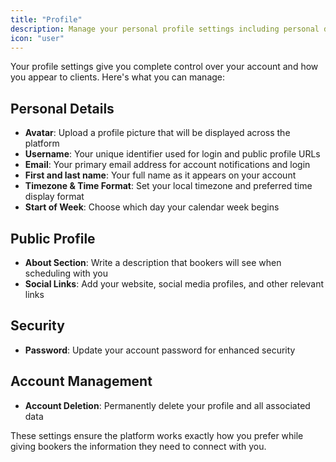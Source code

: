```yaml
---
title: "Profile"
description: Manage your personal profile settings including personal details, timezone, password, public information, and other account preferences.
icon: "user"
---
```


Your profile settings give you complete control over your account and how you appear to clients. Here's what you can manage:

## Personal Details

- **Avatar**: Upload a profile picture that will be displayed across the platform
- **Username**: Your unique identifier used for login and public profile URLs
- **Email**: Your primary email address for account notifications and login
- **First and last name**: Your full name as it appears on your account
- **Timezone & Time Format**: Set your local timezone and preferred time display format
- **Start of Week**: Choose which day your calendar week begins

## Public Profile

- **About Section**: Write a description that bookers will see when scheduling with you
- **Social Links**: Add your website, social media profiles, and other relevant links

## Security

- **Password**: Update your account password for enhanced security

## Account Management

- **Account Deletion**: Permanently delete your profile and all associated data

These settings ensure the platform works exactly how you prefer while giving bookers the information they need to connect with you.

